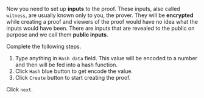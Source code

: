 Now you need to set up **inputs** to the proof. These inputs, also called `witness`, are usually 
known only to you, the prover. They will be **encrypted** while creating a proof and viewers of the 
proof would have no idea what the inputs would have been. There are inputs that are revealed to the
public on purpose and we call them **public inputs**.

Complete the following steps.

1. Type anything in `Hash data` field. This value will be encoded to a number and then will be fed
into a hash function.
2. Click `Hash` blue button to get encode the value.
3. Click `Create` button to start creating the proof.

Click `next`.
